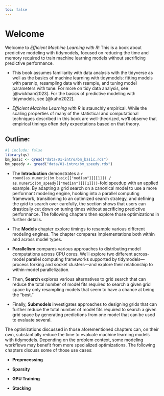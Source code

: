 ```yaml
---
toc: false
---
```


# Welcome {#sec-welcome .unnumbered}

Welcome to *Efficient Machine Learning with R*! This is a book about predictive modeling with tidymodels, focused on reducing the time and memory required to train machine learning models without sacrificing predictive performance.

-   This book assumes familiarity with data analysis with the tidyverse as well as the basics of machine learning with tidymodels: fitting models with parsnip, resampling data with rsample, and tuning model parameters with tune. For more on tidy data analysis, see [@wickham2023]. For the basics of predictive modeling with tidymodels, see [@kuhn2022].

-   *Efficient Machine Learning with R* is staunchly empirical. While the scaling properties of many of the statistical and computational techniques described in this book are well-theorized, we'll observe that empirical timings often defy expectations based on that theory.

## Outline:

```r
#| include: false
library(qs)
bm_basic <- qread("data/01-intro/bm_basic.rds")
bm_speedy <- qread("data/01-intro/bm_speedy.rds")
```

-   The **Introduction** demonstrates a `r round(as.numeric(bm_basic[["median"]][[1]]) / as.numeric(bm_speedy[["median"]][[1]]))`-fold speedup with an applied example. By adapting a grid search on a canonical model to use a more performant modeling engine, hooking into a parallel computing framework, transitioning to an optimized search strategy, and defining the grid to search over carefully, the section shows that users can drastically cut down on tuning times without sacrificing predictive performance. The following chapters then explore those optimizations in further details.

-   The **Models** chapter explore timings to resample various different modeling engines. The chapter compares implementations both within and across model types.

    <!--# should we call out threading here? too early for predictive vs computational performance discussion? -->

-   **Parallelism** compares various approaches to distributing model computations across CPU cores. We'll explore two different across-model parallel computing frameworks supported by tidymodels—process forking and socket clusters—and explore their relationship to within-model parallelization.

-   Then, **Search** explores various alternatives to grid search that can reduce the total number of model fits required to search a given grid space by only resampling models that seem to have a chance at being the "best."

-   Finally, **Submodels** investigates approaches to designing grids that can further reduce the total number of model fits required to search a given grid space by generating predictions from one model that can be used to evaluate several.

The optimizations discussed in those aforementioned chapters can, on their own, substantially reduce the time to evaluate machine learning models with tidymodels. Depending on the problem context, some modeling workflows may benefit from more specialized optimizations. The following chapters discuss some of those use cases:

-   **Preprocessing**

-   **Sparsity**

-   **GPU Training**

-   **Stacking**
